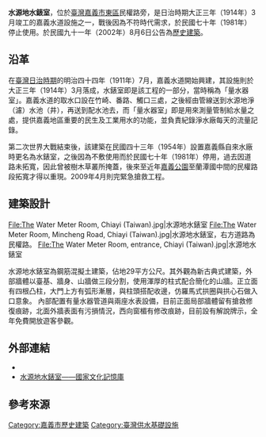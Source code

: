 {{coord|23|29|2.93|N|120|28|12.6|E|display=title}}
{{tw monument
|name=水源地水錶室
|formername=量水器室
|image=2022年的嘉義水源地水錶室.jpg
|imagename=2022年的嘉義水源地水錶室
{{Infobox mapframe|tyep=shape|zoom=15|frame-width=280}}
|othername=
|formalname=
|level= 歷史建築
|class= 產業
|time= {{flagicon|Empire of Japan}} 日本大正三年（1914年）{{r|諸}}
|material= 
|location= {{TWN}}[[嘉義市|嘉義市]][[東區_(嘉義市)|東區]]王田-{里}-民權路旁
|open=全天開放中
|cost=
|website=
|reg_url=https://nchdb.boch.gov.tw/assets/overview/historicalBuilding/20020806000002

}}
'''水源地水錶室'''，位於[[臺灣|臺灣]][[嘉義市|嘉義市]][[東區_(嘉義市)|東區]]民權路旁，是日治時期大正三年（1914年）3月竣工的嘉義水道設施之一{{r|嘉}}，戰後因為不符時代需求，於民國七十年（1981年）停止使用{{r|諸}}。於民國九十一年（2002年）8月6日{{r|文}}公告為[[嘉義市文化資產|歷史建築]]。
== 沿革 ==
在[[臺灣日治時期|臺灣日治時期]]的明治四十四年（1911年）7月，嘉義水道開始興建，其設施則於大正三年（1914年）3月落成，水錶室即是該工程的一部分，當時稱為「量水器室」{{r|諸}}。嘉義水道的取水口設在竹崎、番路、觸口三處，之後經由管線送到水源地淨（濾）水池（井），再送到配水池去，而「量水器室」即是用來測量管制給水量之處{{r|諸}}，提供嘉義地區重要的民生及工業用水的功能，並負責紀錄淨水廠每天的流量記錄。

第二次世界大戰結束後，該建築在民國四十三年（1954年）設置嘉義縣自來水廠時更名為水錶室，之後因為不敷使用而於民國七十年（1981年）停用{{r|諸}}，過去因道路未拓寬，因此曾被樹木草叢所掩蓋，後來至近年[[嘉義公園|嘉義公園]]至蘭潭國中間的民權路段拓寬才得以重現。2009年4月則完緊急搶救工程。

== 建築設計 ==
<gallery mode="packed" heights="180">
File:The Water Meter Room, Chiayi (Taiwan).jpg|水源地水錶室
File:The Water Meter Room, Mincheng Road, Chiayi (Taiwan).jpg|水源地水錶室，右方道路為民權路。
File:The Water Meter Room, entrance, Chiayi (Taiwan).jpg|水源地水錶室
</gallery>
水源地水錶室為鋼筋混擬土建築，佔地29平方公尺{{r|諸}}。其外觀為新古典式建築，外部牆體以臺基、牆身、山牆做三段分割，使用渾厚的柱式配合簡化的山牆{{r|文}}。正立面有四根凸柱，大門上方有弧形漸層，與柱頭搭配收邊，仿羅馬式拱圈與拱心石做入口意象{{r|諸}}。
內部配置有量水器管道與兩座水表設備，目前正面局部牆體留有搶救修復痕跡，北面外牆表面有污損情況，西向窗楣有修改痕跡，目前設有解說牌示，全年免費開放遊客參觀。
== 外部連結 ==
* {{URL|https://nchdb.boch.gov.tw/assets/overview/historicalBuilding/20020806000002|水源地水錶室－國家文化資產網}}
*[https://memory.culture.tw/Home/Detail?Id=20020806000002&IndexCode=BOCH_CountryCulture_12 水源地水錶室——國家文化記憶庫] {{Wayback|url=https://memory.culture.tw/Home/Detail?Id=20020806000002&IndexCode=BOCH_CountryCulture_12 |date=20220104103009 }}

== 參考來源 ==
{{portal bar|台灣|歷史|建築|border=no}}
{{Commons cat|The Water Meter Room}}
{{reflist|refs=
<ref name="文">{{cite web |url=http://www.hach.gov.tw/hach/frontsite/cultureassets/caseBasicInfoAction.do?method=doViewCaseBasicInfo&caseId=IA09602000347&version=1&assetsClassifyId=1.1&iscancel=true |language=zh-tw |title=水源地水錶室 |publisher=行政院文化建設委員會文化資產總管理處籌備處 |accessdate=2011-08-09 }}{{dead link|date=2018年1月 |bot=InternetArchiveBot |fix-attempted=yes }}</ref>
<ref name="諸">{{cite book|author=蔡榮順（撰文）|title=《諸羅身影－嘉義市古蹟與歷史建築影像集》 |year=2005 |publisher=嘉義市文化局 |location=嘉義市 |isbn=986-00-1484-1 |pages=48頁 }}</ref>
<ref name="嘉">[http://www.cabcy.gov.tw/local_05_03.asp 嘉義市政府文化局——水源地水錶室] {{webarchive|url=https://web.archive.org/web/20120917232856/http://www.cabcy.gov.tw/local_05_03.asp |date=2012-09-17 }}</ref>
}}

{{嘉義市文化資產}}
[[Category:嘉義市歷史建築|Category:嘉義市歷史建築]]
[[Category:臺灣供水基礎設施|Category:臺灣供水基礎設施]]